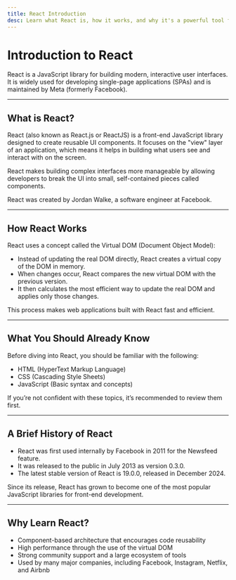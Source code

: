 ```yaml
---
title: React Introduction
desc: Learn what React is, how it works, and why it's a powerful tool for building modern web applications
---
```


# Introduction to React

React is a JavaScript library for building modern, interactive user interfaces. It is widely used for developing single-page applications (SPAs) and is maintained by Meta (formerly Facebook).

---

## What is React?

React (also known as React.js or ReactJS) is a front-end JavaScript library designed to create reusable UI components. It focuses on the "view" layer of an application, which means it helps in building what users see and interact with on the screen.

React makes building complex interfaces more manageable by allowing developers to break the UI into small, self-contained pieces called components.

React was created by Jordan Walke, a software engineer at Facebook.

---

## How React Works

React uses a concept called the Virtual DOM (Document Object Model):

- Instead of updating the real DOM directly, React creates a virtual copy of the DOM in memory.
- When changes occur, React compares the new virtual DOM with the previous version.
- It then calculates the most efficient way to update the real DOM and applies only those changes.

This process makes web applications built with React fast and efficient.

---

## What You Should Already Know

Before diving into React, you should be familiar with the following:

- HTML (HyperText Markup Language)
- CSS (Cascading Style Sheets)
- JavaScript (Basic syntax and concepts)

If you’re not confident with these topics, it’s recommended to review them first.

---

## A Brief History of React

- React was first used internally by Facebook in 2011 for the Newsfeed feature.
- It was released to the public in July 2013 as version 0.3.0.
- The latest stable version of React is 19.0.0, released in December 2024.

Since its release, React has grown to become one of the most popular JavaScript libraries for front-end development.

---

## Why Learn React?

- Component-based architecture that encourages code reusability
- High performance through the use of the virtual DOM
- Strong community support and a large ecosystem of tools
- Used by many major companies, including Facebook, Instagram, Netflix, and Airbnb

